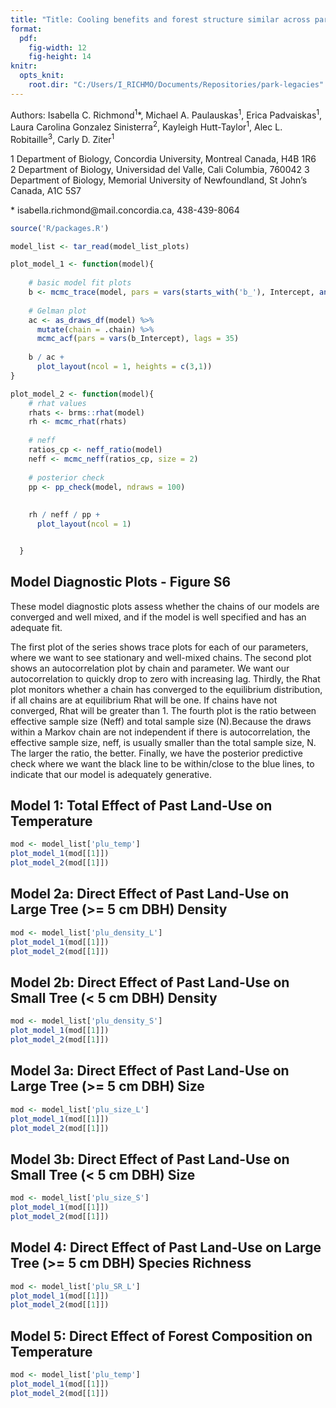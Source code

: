 ```yaml
---
title: "Title: Cooling benefits and forest structure similar across parks with varied land use histories"
format:
  pdf:
    fig-width: 12
    fig-height: 14
knitr:
  opts_knit:
    root.dir: "C:/Users/I_RICHMO/Documents/Repositories/park-legacies"
---
```


Authors: Isabella C. Richmond^1^\*, Michael A. Paulauskas^1^, Erica Padvaiskas^1^, Laura Carolina Gonzalez Sinisterra^2^, Kayleigh Hutt-Taylor^1^, Alec L. Robitaille^3^, Carly D. Ziter^1^

1 Department of Biology, Concordia University, Montreal Canada, H4B 1R6\
2 Department of Biology, Universidad del Valle, Cali Columbia, 760042 3 Department of Biology, Memorial University of Newfoundland, St John's Canada, A1C 5S7

\* isabella.richmond\@mail.concordia.ca, 438-439-8064

```r
source('R/packages.R')

model_list <- tar_read(model_list_plots)

plot_model_1 <- function(model){
    
    # basic model fit plots
    b <- mcmc_trace(model, pars = vars(starts_with('b_'), Intercept, any_of('sigma'), any_of(c(starts_with('sd_')))))
  
    # Gelman plot
    ac <- as_draws_df(model) %>% 
      mutate(chain = .chain) %>% 
      mcmc_acf(pars = vars(b_Intercept), lags = 35)
    
    b / ac + 
      plot_layout(ncol = 1, heights = c(3,1)) 
}

plot_model_2 <- function(model){
    # rhat values
    rhats <- brms::rhat(model)
    rh <- mcmc_rhat(rhats)
    
    # neff 
    ratios_cp <- neff_ratio(model)
    neff <- mcmc_neff(ratios_cp, size = 2)
    
    # posterior check
    pp <- pp_check(model, ndraws = 100)
    
    
    rh / neff / pp + 
      plot_layout(ncol = 1) 


  }
```

## Model Diagnostic Plots - Figure S6

These model diagnostic plots assess whether the chains of our models are converged and well mixed, and if the model is well specified and has an adequate fit.

The first plot of the series shows trace plots for each of our parameters, where we want to see stationary and well-mixed chains. The second plot shows an autocorrelation plot by chain and parameter. We want our autocorrelation to quickly drop to zero with increasing lag. Thirdly, the Rhat plot monitors whether a chain has converged to the equilibrium distribution, if all chains are at equilibrium Rhat will be one. If chains have not converged, Rhat will be greater than 1. The fourth plot is the ratio between effective sample size (Neff) and total sample size (N).Because the draws within a Markov chain are not independent if there is autocorrelation, the effective sample size, neff, is usually smaller than the total sample size, N. The larger the ratio, the better. Finally, we have the posterior predictive check where we want the black line to be within/close to the blue lines, to indicate that our model is adequately generative.


## Model 1: Total Effect of Past Land-Use on Temperature

```r
mod <- model_list['plu_temp']
plot_model_1(mod[[1]])
plot_model_2(mod[[1]])
```

## Model 2a: Direct Effect of Past Land-Use on Large Tree (\>= 5 cm DBH) Density

```r
mod <- model_list['plu_density_L']
plot_model_1(mod[[1]])
plot_model_2(mod[[1]])
```

## Model 2b: Direct Effect of Past Land-Use on Small Tree (\< 5 cm DBH) Density

```r
mod <- model_list['plu_density_S']
plot_model_1(mod[[1]])
plot_model_2(mod[[1]])
```

## Model 3a: Direct Effect of Past Land-Use on Large Tree (\>= 5 cm DBH) Size

```r
mod <- model_list['plu_size_L']
plot_model_1(mod[[1]])
plot_model_2(mod[[1]])
```

## Model 3b: Direct Effect of Past Land-Use on Small Tree (\< 5 cm DBH) Size

```r
mod <- model_list['plu_size_S']
plot_model_1(mod[[1]])
plot_model_2(mod[[1]])
```

## Model 4: Direct Effect of Past Land-Use on Large Tree (\>= 5 cm DBH) Species Richness

```r
mod <- model_list['plu_SR_L']
plot_model_1(mod[[1]])
plot_model_2(mod[[1]])
```

## Model 5: Direct Effect of Forest Composition on Temperature

```r
mod <- model_list['plu_temp']
plot_model_1(mod[[1]])
plot_model_2(mod[[1]])
```
